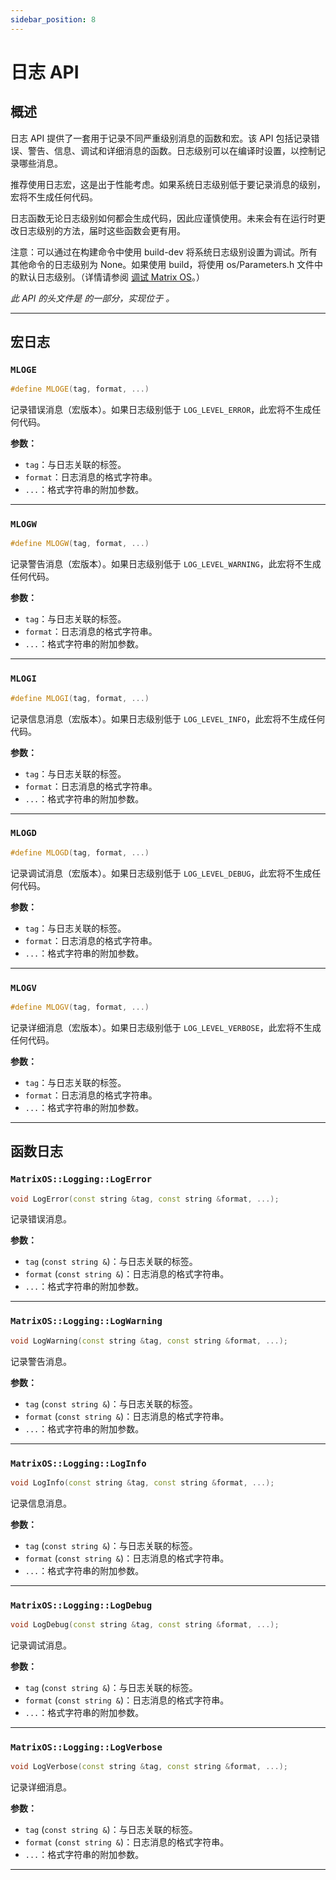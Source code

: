```yaml
---
sidebar_position: 8
---
```


# 日志 API

## 概述

日志 API 提供了一套用于记录不同严重级别消息的函数和宏。该 API 包括记录错误、警告、信息、调试和详细消息的函数。日志级别可以在编译时设置，以控制记录哪些消息。

推荐使用日志宏，这是出于性能考虑。如果系统日志级别低于要记录消息的级别，宏将不生成任何代码。

日志函数无论日志级别如何都会生成代码，因此应谨慎使用。未来会有在运行时更改日志级别的方法，届时这些函数会更有用。

注意：可以通过在构建命令中使用 build-dev 将系统日志级别设置为调试。所有其他命令的日志级别为 None。如果使用 build，将使用 os/Parameters.h 文件中的默认日志级别。（详情请参阅 [调试 Matrix OS](/docs/Developer/DebugMatrixOS/DebugMatrixOSCpp/)。）

*此 API 的头文件是 <GithubLink path="os/MatrixOS.h"/> 的一部分，实现位于 <GithubLink path="os/system/Logging.cpp"/>。*

---

## 宏日志

### `MLOGE`
```cpp
#define MLOGE(tag, format, ...)
```

记录错误消息（宏版本）。如果日志级别低于 `LOG_LEVEL_ERROR`，此宏将不生成任何代码。

**参数：**
- `tag`：与日志关联的标签。
- `format`：日志消息的格式字符串。
- `...`：格式字符串的附加参数。

---

### `MLOGW`
```cpp
#define MLOGW(tag, format, ...)
```

记录警告消息（宏版本）。如果日志级别低于 `LOG_LEVEL_WARNING`，此宏将不生成任何代码。

**参数：**
- `tag`：与日志关联的标签。
- `format`：日志消息的格式字符串。
- `...`：格式字符串的附加参数。

---

### `MLOGI`
```cpp
#define MLOGI(tag, format, ...)
```

记录信息消息（宏版本）。如果日志级别低于 `LOG_LEVEL_INFO`，此宏将不生成任何代码。

**参数：**
- `tag`：与日志关联的标签。
- `format`：日志消息的格式字符串。
- `...`：格式字符串的附加参数。

---

### `MLOGD`
```cpp
#define MLOGD(tag, format, ...)
```

记录调试消息（宏版本）。如果日志级别低于 `LOG_LEVEL_DEBUG`，此宏将不生成任何代码。

**参数：**
- `tag`：与日志关联的标签。
- `format`：日志消息的格式字符串。
- `...`：格式字符串的附加参数。

---

### `MLOGV`
```cpp
#define MLOGV(tag, format, ...)
```

记录详细消息（宏版本）。如果日志级别低于 `LOG_LEVEL_VERBOSE`，此宏将不生成任何代码。

**参数：**
- `tag`：与日志关联的标签。
- `format`：日志消息的格式字符串。
- `...`：格式字符串的附加参数。

---

## 函数日志

### `MatrixOS::Logging::LogError`
```cpp
void LogError(const string &tag, const string &format, ...);
```

记录错误消息。

**参数：**
- `tag` (`const string &`)：与日志关联的标签。
- `format` (`const string &`)：日志消息的格式字符串。
- `...`：格式字符串的附加参数。

---

### `MatrixOS::Logging::LogWarning`
```cpp
void LogWarning(const string &tag, const string &format, ...);
```

记录警告消息。

**参数：**
- `tag` (`const string &`)：与日志关联的标签。
- `format` (`const string &`)：日志消息的格式字符串。
- `...`：格式字符串的附加参数。

---

### `MatrixOS::Logging::LogInfo`
```cpp
void LogInfo(const string &tag, const string &format, ...);
```

记录信息消息。

**参数：**
- `tag` (`const string &`)：与日志关联的标签。
- `format` (`const string &`)：日志消息的格式字符串。
- `...`：格式字符串的附加参数。

---

### `MatrixOS::Logging::LogDebug`
```cpp
void LogDebug(const string &tag, const string &format, ...);
```

记录调试消息。

**参数：**
- `tag` (`const string &`)：与日志关联的标签。
- `format` (`const string &`)：日志消息的格式字符串。
- `...`：格式字符串的附加参数。

---

### `MatrixOS::Logging::LogVerbose`
```cpp
void LogVerbose(const string &tag, const string &format, ...);
```

记录详细消息。

**参数：**
- `tag` (`const string &`)：与日志关联的标签。
- `format` (`const string &`)：日志消息的格式字符串。
- `...`：格式字符串的附加参数。

---